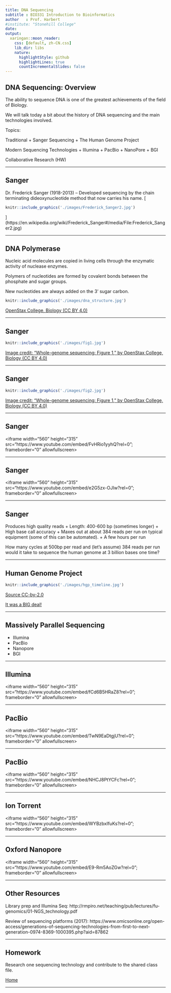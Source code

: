 ```yaml
---
title: DNA Sequencing
subtitle : BIO331 Introduction to Bioinformatics
author   : Prof. Harbert
#institute: "Stonehill College"
date: 
output:
  xaringan::moon_reader:
    css: [default, zh-CN.css]
    lib_dir: libs
    nature:
      highlightStyle: github
      highlightLines: true
      countIncrementalSlides: false
---
```


## DNA Sequencing: Overview

The ability to sequence DNA is one of the greatest achievements of the field of Biology. 

We will talk today a bit about the history of DNA sequencing and the main technologies involved.

Topics:

Traditional
+ Sanger Sequencing 
+ The Human Genome Project

Modern Sequencing Technologies
+ Illumina
+ PacBio
+ NanoPore
+ BGI

Collaborative Research (HW)

---



## Sanger

Dr. Frederick Sanger (1918-2013) -- Developed sequencing by the chain terminating dideoxynucleotide method that now carries his name.
[
```r
knitr::include_graphics('./images/Frederick_Sanger2.jpg')
```
](https://en.wikipedia.org/wiki/Frederick_Sanger#/media/File:Frederick_Sanger2.jpg)

---


## DNA Polymerase

Nucleic acid molecules are copied in living cells through the enzymatic activity of nuclease enzymes.

Polymers of nucleotides are formed by covalent bonds between the phosphate and sugar groups.

New nucleotides are always added on the 3' sugar carbon.


```r
knitr::include_graphics('./images/dna_structure.jpg')
```

[OpenStax College, Biology (CC BY 4.0)](https://openstax.org/books/concepts-biology/pages/9-1-the-structure-of-dna#fig-ch09_01_03)

---


## Sanger

```r
knitr::include_graphics('./images/fig1.jpg')
```

[Image credit: "Whole-genome sequencing: Figure 1," by OpenStax College, Biology (CC BY 4.0)](https://cnx.org/contents/GFy_h8cu@10.7:5l844Z38@7/Whole-Genome-Sequencing)

---



## Sanger

```r
knitr::include_graphics('./images/fig2.jpg')
```

[Image credit: "Whole-genome sequencing: Figure 1," by OpenStax College, Biology (CC BY 4.0)](https://cnx.org/contents/GFy_h8cu@10.7:5l844Z38@7/Whole-Genome-Sequencing)

---


## Sanger

<div align="center">
<iframe width="560" height="315" src="https://www.youtube.com/embed/FvHRio1yyhQ?rel=0"; frameborder="0" allowfullscreen></iframe>
</div>

---


## Sanger

<div align="center">
<iframe width="560" height="315" src="https://www.youtube.com/embed/e2G5zx-OJIw?rel=0"; frameborder="0" allowfullscreen></iframe>
</div>

---


## Sanger

Produces high quality reads
+ Length: 400-600 bp (sometimes longer)
+ High base call accuracy
+ Maxes out at about 384 reads per run on typical equipment (some of this can be automated).
+ A few hours per run

How many cycles at 500bp per read and (let's assume) 384 reads per run would it take to sequence the human genome at 3 billion bases one time?

---


## Human Genome Project


```r
knitr::include_graphics('./images/hgp_timeline.jpg')
```

[Source CC-by-2.0](https://www.flickr.com/photos/genomegov/26964377742/)

[It was a BIG deal!](https://www.youtube.com/watch?v=slRyGLmt3qc)

---

## Massively Parallel Sequencing

+ Illumina
+ PacBio
+ Nanopore
+ BGI

---


## Illumina

<div align="center">
<iframe width="560" height="315" src="https://www.youtube.com/embed/fCd6B5HRaZ8?rel=0"; frameborder="0" allowfullscreen></iframe>
</div>

---


## PacBio

<div align="center">
<iframe width="560" height="315" src="https://www.youtube.com/embed/TwN9EaDtgjU?rel=0"; frameborder="0" allowfullscreen></iframe>
</div>

---


## PacBio
<div align="center">
<iframe width="560" height="315" src="https://www.youtube.com/embed/NHCJ8PtYCFc?rel=0"; frameborder="0" allowfullscreen></iframe>
</div>

---


## Ion Torrent

<div align="center">
<iframe width="560" height="315" src="https://www.youtube.com/embed/WYBzbxIfuKs?rel=0"; frameborder="0" allowfullscreen></iframe>
</div>

---


## Oxford Nanopore

<div align="center">
<iframe width="560" height="315" src="https://www.youtube.com/embed/E9-Rm5AoZGw?rel=0"; frameborder="0" allowfullscreen></iframe>
</div>

---


## Other Resources

Library prep and Illumina Seq: http://rmpiro.net/teaching/pub/lectures/fu-genomics/01-NGS_technology.pdf

Review of sequencing platforms (2017):
https://www.omicsonline.org/open-access/generations-of-sequencing-technologies-from-first-to-next-generation-0974-8369-1000395.php?aid=87862



---


## Homework

Research one sequencing technology and contribute to the shared class file.

[Home](https://bio331.devbioinformatics.org)

---
